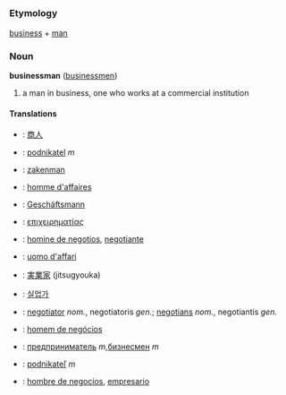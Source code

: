 =={{en}}==
===Etymology===
[[business]] + [[man]]

=== Noun ===
'''businessman''' ([[businessmen]])

# a man in business, one who works at a commercial institution

==== Translations ====
*{{zh}}: [[商人]]
*{{cs}}: [[podnikatel]]  ''m''
*{{nl}}: [[zakenman]]
*{{fr}}: [[homme d'affaires]]
*{{de}}: [[Geschäftsmann]]
*{{el}}: [[επιχειρηματίας]]
*{{ia}}: [[homine de negotios]], [[negotiante]]
*{{it}}: [[uomo d'affari]]
*{{ja}}: [[実業家]] (jitsugyouka)
*{{ko}}: [[실업가]]
*{{la}}: [[negotiator]] ''nom.'', negotiatoris ''gen.''; [[negotians]] ''nom.'', negotiantis ''gen.''
*{{pt}}: [[homem de negócios]]
*{{ru}}: [[предприниматель]] ''m'',[[бизнесмен]] ''m''
*{{sk}}: [[podnikateľ]]  ''m'' 
*{{es}}: [[hombre de negocios]], [[empresario]]